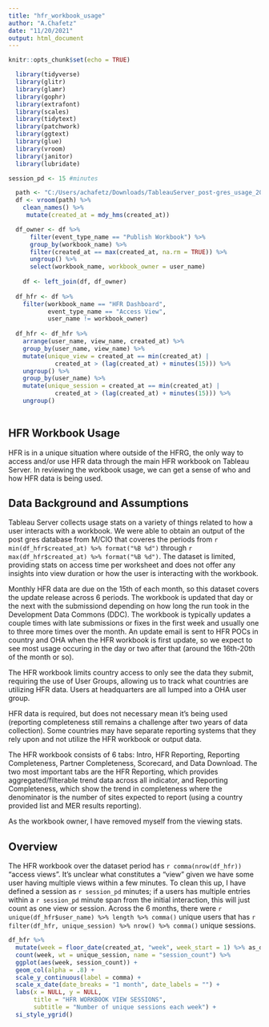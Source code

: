 ```yaml
---
title: "hfr_workbook_usage"
author: "A.Chafetz"
date: "11/20/2021"
output: html_document
---
```


```r
knitr::opts_chunk$set(echo = TRUE)
```

```r
  library(tidyverse)
  library(glitr)
  library(glamr)
  library(gophr)
  library(extrafont)
  library(scales)
  library(tidytext)
  library(patchwork)
  library(ggtext)
  library(glue)
  library(vroom)
  library(janitor)
  library(lubridate)

```
```r
session_pd <- 15 #minutes
```


```r

  path <- "C:/Users/achafetz/Downloads/TableauServer_post-gres_usage_20211110.zip"  
  df <- vroom(path) %>% 
    clean_names() %>% 
     mutate(created_at = mdy_hms(created_at))

```

```r
  df_owner <- df %>% 
      filter(event_type_name == "Publish Workbook") %>% 
      group_by(workbook_name) %>%
      filter(created_at == max(created_at, na.rm = TRUE)) %>% 
      ungroup() %>% 
      select(workbook_name, workbook_owner = user_name)
      
    df <- left_join(df, df_owner)
  
  df_hfr <- df %>% 
    filter(workbook_name == "HFR Dashboard",
           event_type_name == "Access View",
           user_name != workbook_owner) 
  
  df_hfr <- df_hfr %>% 
    arrange(user_name, view_name, created_at) %>%
    group_by(user_name, view_name) %>% 
    mutate(unique_view = created_at == min(created_at) | 
             created_at > (lag(created_at) + minutes(15))) %>% 
    ungroup() %>% 
    group_by(user_name) %>% 
    mutate(unique_session = created_at == min(created_at) | 
             created_at > (lag(created_at) + minutes(15))) %>% 
    ungroup()
  
```


## HFR Workbook Usage

HFR is in a unique situation where outside of the HFRG, the only way to access and/or use HFR data through the main HFR workbook on Tableau Server. In reviewing the workbook usage, we can get a sense of who and how HFR data is being used. 

## Data Background and Assumptions

Tableau Server collects usage stats on a variety of things related to how a user interacts with a workbook. We were able to obtain an output of the post gres database from M/CIO that coveres the periods from `r min(df_hfr$created_at) %>% format("%B %d")` through `r max(df_hfr$created_at) %>% format("%B %d")`. The dataset is limited, providing stats on access time per worksheet and does not offer any insights into view duration or how the user is interacting with the workbook.

Monthly HFR data are due on the 15th of each month, so this dataset covers the update release across 6 periods. The workbook is updated that day or the next with the submissiond depending on how long the run took in the Development Data Commons (DDC). The workbook is typically updates a couple times with late submissions or fixes in the first week and usually one to three more times over the month. An update email is sent to HFR POCs in country and OHA when the HFR workbook is first update, so we expect to see most usage occuring in the day or two after that (around the 16th-20th of the month or so).

The HFR workbook limits country access to only see the data they submit, requiring the use of User Groups, allowing us to track what countries are utilizing HFR data. Users at headquarters are all lumped into a OHA user group.

HFR data is required, but does not necessary mean it's being used (reporting completeness still remains a challenge after two years of data collection). Some countries may have separate reporting systems that they rely upon and not utilize the HFR workbook or output data.

The HFR workbook consists of 6 tabs: Intro, HFR Reporting, Reporting Completeness, Partner Completeness, Scorecard, and Data Download. The two most important tabs are the HFR Reporting, which provides aggregated/filterable trend data across all indicator, and Reporting Completeness, which show the trend in completeness where the denominator is the number of sites expected to report (using a country provided list and MER results reporting). 

As the workbook owner, I have removed myself from the viewing stats.


## Overview

The HFR workbook over the dataset period has `r comma(nrow(df_hfr))` "access views". It's unclear what constitutes a "view" given we have some user having multiple views within a few minutes. To clean this up, I have defined a session as `r session_pd` minutes; if a users has multiple entries within a `r session_pd` minute span from the initial interaction, this will just count as one view or session. Across the 6 months, there were `r unique(df_hfr$user_name) %>% length %>% comma()` unique users that has `r filter(df_hfr, unique_session) %>% nrow() %>% comma()` unique sessions.

```r
df_hfr %>% 
  mutate(week = floor_date(created_at, "week", week_start = 1) %>% as_date) %>% 
  count(week, wt = unique_session, name = "session_count") %>% 
  ggplot(aes(week, session_count)) +
  geom_col(alpha = .8) +
  scale_y_continuous(label = comma) +
  scale_x_date(date_breaks = "1 month", date_labels = "") +
  labs(x = NULL, y = NULL,
       title = "HFR WORKBOOK VIEW SESSIONS",
       subtitle = "Number of unique sessions each week") + 
  si_style_ygrid()
```
